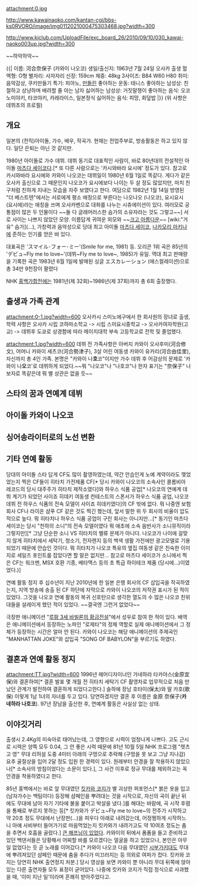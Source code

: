 attachment:0.jpg

http://www.kawainaoko.com/kantan-cgi/bbs-ks0RVORO/image/img0112021000475303468.jpg?width=300

http://www.kjclub.com/UploadFile/exc_board_26/2010/09/10/030_kawai-naoko003up.jpg?width=300

~~하악하악~~

{{|
이름: 河合奈保子 (카와이 나오코)
생일/출신지: 1963년 7월 24일 오사카 출생
혈액형: O형
별자리: 사자자리
신장: 159cm 체중: 48kg
3사이즈: B84 W60 H80 
취미: 음악감상, 쿠키만들기
특기: 피아노, [[만돌린]]
좋아하는 운동: 테니스
좋아하는 남성상: 친절하고 상냥하며 배려할 줄 아는 남자
싫어하는 남성상: 거짓말쟁이
좋아하는 음식: 오코노미야키, 타코야키, 카레라이스, 일본정식
싫어하는 음식: 피망, 회덮밥 |}}
(위 사항은 데뷔초의 프로필)

== 개요 ==
일본의 (전직)아이돌, 가수, 배우, 작곡가. 현재는 전업주부로, 방송활동은 하고 있지 않다. 일단 은퇴는 아닌 것 같지만.

1980년 아이돌로 가수 데뷔. 데뷔 동기로 대표적인 사람이, 바로 80년대의 전설적인 아이돌 [[마츠다 세이코]]다.[* 또 다른 사람으로는 '카시와바라 요시에' 정도가 있다. 참고로 카시와바라 요시에와 카와이 나오코는 데뷔일이 1980년 6월 1일로 똑같다. 게다가 같은 오사카 출신으로 그 때문인지 나오코가 요시에보다 나이는 두 살 정도 많았지만, 마치 친구처럼 친하게 지내는 모습을 자주 보였다고 한다. 여담으로 1982년 1월 14일 방영된 "더 베스트텐"에서는 서로에게 평소 애칭으로 부른다는 나오나오 (나오코), 요시요시 (요시에)라는 애칭을 쓰며 오사카벤으로 대화를 나누는 시츄에이션이 있다. 여러모로 공통점이 많은 두 인물이다 ~~둘 다 글래머러스한 슴가의 소유자라는 것도 그렇고~~] 서로 사이는 나쁘지 않았던 모양. 이름답게 귀여운 외모와 ~~[[크고 아름다운]]~~ [wiki:"거유" 슴가](...), 가창력과 음악성으로 당대 최고 아이돌 [[마츠다 세이코]], [[나카모리 아키나]]에 준하는 인기를 얻은 바 있다.

대표곡은 'スマイル･フォー･ミー'(Smile for me, 1981) 등. 오리콘 1위 곡은 85년의 'デビュ~Fly me to love~'(데뷔~Fly me to love~, 1985)가 유일. 역대 최고 판매량을 기록한 곡은 1983년 6월 1일에 발매된 싱글 エスカレーション (에스컬레이션)으로 총 34만 9천장이 팔렸다

NHK [[홍백가합전]]에는 1981년(제 32회)~1986년(제 37회)까지 총 6회 출장했다. 

== 출생과 가족 관계 ==
attachment:0-1.jpg?width=600
오사카시 스미노에구에서 한 회사원의 장녀로 출생, 학력 사항은 오사카 시립 코하마소학교 -> 시립 스미요시중학교 -> 오사카여자학원(고교) -> 데뷔후 도쿄로 상경함에 따라 메이지대학 부속 고등학교로 전학 및 졸업했다.

attachment:1.jpg?width=600
데뷔 전 가족사항은 아버지 카와이 오사후미(河合修文), 어머니 카와이 세츠코(河合勢津子), 3살 어린 여동생 카와이 유카리(河合由佳里), 자신까지 총 4인 가족. 본명은 "카와이 나'''호'''코"이지만 가수 데뷔 후 어감상의 문제로 '카와이 나'''오'''코'로 데뷔하게 되었다.~~뭐 "나오코"나 "나호코"나 한자 표기는 "奈保子" 나보자로 똑같은데 뭐 별 상관은 없을 듯~~ 

== 스타의 꿈과 연예계 데뷔 ==

== 아이돌 카와이 나오코 ==

== 싱어송라이터로의 노선 변환 ==

== 기타 연예 활동 ==
당대의 아이돌 스타 답게 CF도 많이 촬영하였는데, 약간 안습인게 노예 계약이라도 맺었었는지 찍은 CF들이 히타치 가전제품 CF[* 당시 카와이 나오코의 소속사인 콜롬비아 레코드의 당시 대주주가 히타치 제작소였다]와 하우스 식품 공업[* 나오코의 연예계 데뷔 계기가 되었던 사이죠 히데키 여동생 컨테스트의 스폰서가 하우스 식품 공업, 나오코 데뷔 전 하우스 식품의 전속 모델이 사이죠 히데키였다]의 CF 밖에 없다. 뭐 나중엔 보험회사 CF나 라이온 샴푸 CF 같은 것도 찍긴 했는데, 앞서 말한 위 두 회사의 비율이 압도적으로 높다. 뭐 히타치나 하우스 식품 공업이 구린 회사는 아니지만...[* 동기인 마츠다 세이코는 당시 "천하의 소니"의 전속 모델이였다 뭐 애초에 소속 음반사가 소니뮤직이라 그렇지만][* 그냥 단순한 소니 VS 히타치의 벨류 문제가 아니다. 나오코가 나이에 걸맞지 않게 히타치에서 세탁기, 청소기, 전자렌지 등의 백색 생활 가전에만 광고모델로 기용되었기 때문에 안습인 것이다. 뭐 히타치가 나오코 특유의 옆집 여동생 같은 친숙한 이미지로 세일즈 포인트를 잡았다면 할 말은 없지만... 참고로 마츠다 세이코가 소니에서 찍은 CF는 워크맨, MSX 호환 기종, 베타맥스 등의 초 특급 하이테크 제품 (당시에...)이였었다.)]

연예 활동 정지 후 십수년이 지난 2010년에 한 일본 은행 회사의 CF 삽입곡을 작곡하였는지, 지역 방송에 송출 된 CF 하단에 자막으로 카와이 나오코의 저작권 표시가 된 적이 있었다. 그것을 나오코 연예 활동의 복귀 신호탄으로 생각한 열도의 수 많은 나오코 친위대들을 설레이게 했던 적이 있었다. ~~결국엔 그런거 없었다~~

극장판 애니메이션 "[[루팡 3세 바빌론의 황금전설]]"에서 성우로 참여 한 적이 있다. 배역은 애니메이션에서 등장하는 노파인 "로제타"의 정체 역할로 실제 애니메이션에서 그 정체가 등장하는 시간은 얼마 안 된다. 카와이 나오코는 해당 애니메이션의 주제곡인 "MANHATTAN JOKE"와 삽입곡 "SONG OF BABYLON"을 부르기도 하였다.

== 결혼과 연예 활동 정지 ==
attachment:TT.jpg?width=600
1996년 헤어디자이너인 가네하라 타카야스(金原宜保)와 결혼하여[* 결혼 발표 몇 개월 전 히타치 세탁기 CF 촬영차로 업무적으로 처음 만났던 관계가 발전하여 결혼하게 되었다고한다.] 슬하에 장남 호타이(保太)와 딸 카호(歌保) 이렇게 1남 1녀의 자녀를 두고 있다. 당연하겠지만 결혼 후 이름은 金原 奈保子('''카네하라 나호코''').
97년 장남을 출산한 후, 연예계 활동은 사실상 없는 상태.

== 이야깃거리 ==
출생시 2.4Kg의 미숙아로 태어났는데, 그 영향으로 시력이 엄청나게 나쁘다. 고도 근시로 시력은 양쪽 모두 0.04, 그 안 좋은 시력 때문에 81년 10월 5일 NHK 프로그램 "렛츠고 영" 무대 리허설 도중 4미터 아래의 구멍으로 추락해 (구멍을 못 보고 그냥 지나감) 요추 골절상을 입어 2달 정도 입원 한 경력이 있다. 원래부터 안경을 잘 착용하지 않았으나[* 소속사의 방침이었다는 소문이 있다.], 그 사건 이후로 정규 무대를 제외하고는 꼭 안경을 착용하였다고 한다.

85년 홍백에서는 바로 앞 무대였던 [[킷카와 코지]]가 별 괴상한 퍼포먼스[* 붉은 옷을 입고(남자가수는 백팀이다) 등장해 샴페인을 뿌려대는 것을 시작으로, 자신의 곡이 끝난 뒤에도 무대에 남아 자기 기타에 불을 붙이고 박살을 냈다.]를 해대는 바람에, 곡 시작 후렴을 통째로 부르지 못하는 등[* 킷카와가 デビュ~Fly me to love~의 전주가 시작하고 약 20초 정도 무대에서 난장판(...)을 피우다 아래로 내려갔는데, 어정쩡하게 시작하느니 아얘 사비부터 들어가기로 마음먹었는지 킷카와가 내려가고도 약 10여초 정도는 춤을 추면서 호흡을 골랐다.]   [http://v.yinyuetai.com/video/849844 큰 해프닝이 있었다]. 카와이의 뒤에서 폼폼을 들고 준비하고 있던 백댄서들은 당황해서 어찌할 바를 모르겠다는 얼굴을 하고 있었으나, 본인은 아무 일 없었다는 듯 곧 노래를 이어갔다.[* 카와이 나오코 다음 무대였던 [[시부가키대]]도 무대에 뿌려져있던 샴페인 때문에 춤을 추다가 미끄러지는 등 의외로 여파가 컸다. 킷카와 코지는 당연히 NHK 출연정지 처분.] 당시 영상을 보면 카와이 뿐 아니라 무대 뒤쪽에 앉아있는 다른 출연자들 모두 표정이 굳어있다. 나중에 킷카와 코지가 직접 정식으로 사과했을 때, '이미 지난 일'이라며 흔쾌히 받아주었다고.
